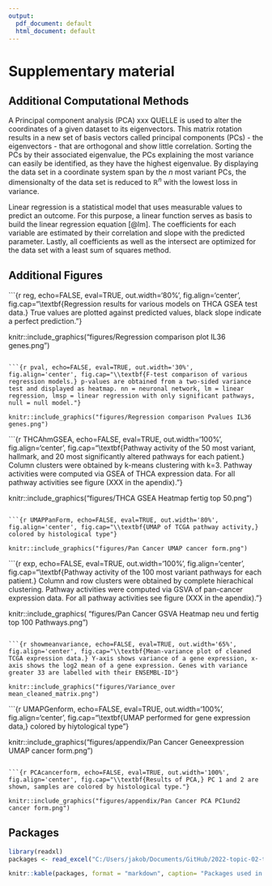 ```yaml
---
output:
  pdf_document: default
  html_document: default
---
```


# Supplementary material

## Additional Computational Methods

A Principal component analysis (PCA) xxx QUELLE is used to alter the coordinates of a given dataset to its eigenvectors. This matrix rotation results in a new set of basis vectors called principal components (PCs) - the eigenvectors - that are orthogonal and show little correlation. Sorting the PCs by their associated eigenvalue, the PCs explaining the most variance can easily be identified, as they have the highest eigenvalue. By displaying the data set in a coordinate system span by the $n$ most variant PCs, the dimensionalty of the data set is reduced to $\mathbb{R}^n$ with the lowest loss in variance.

Linear regression is a statistical model that uses measurable values to predict an outcome. For this purpose, a linear function serves as basis to build the linear regression equation [@lm]. The coefficients for each variable are estimated by their correlation and slope with the predicted parameter. Lastly, all coefficients as well as the intersect are optimized for the data set with a least sum of squares method.

## Additional Figures

```{r reg, echo=FALSE, eval=TRUE, out.width='80%', fig.align='center', fig.cap="\\textbf{Regression results for various models on THCA GSEA test data.} True values are plotted against predicted values, black slope indicate a perfect prediction."}

knitr::include_graphics("figures/Regression comparison plot IL36 genes.png")
```

```{r pval, echo=FALSE, eval=TRUE, out.width='30%', fig.align='center', fig.cap="\\textbf{F-test comparison of various regression models.} p-values are obtained from a two-sided variance test and displayed as heatmap. nn = neuronal network, lm = linear regression, lmsp = linear regression with only significant pathways, null = null model."}

knitr::include_graphics("figures/Regression comparison Pvalues IL36 genes.png")
```

```{r THCAhmGSEA, echo=FALSE, eval=TRUE, out.width='100%', fig.align='center', fig.cap="\\textbf{Pathway activity of the 50 most variant, hallmark, and 20 most significantly altered pathways for each patient.} Column clusters were obtained by k-means clustering with k=3. Pathway activities were computed via GSEA of THCA expression data. For all pathway activities see figure (XXX in the apendix)."}

knitr::include_graphics("figures/THCA GSEA Heatmap fertig top 50.png")
```

```{r UMAPPanForm, echo=FALSE, eval=TRUE, out.width='80%', fig.align='center', fig.cap="\\textbf{UMAP of TCGA pathway activity,} colored by histological type"}

knitr::include_graphics("figures/Pan Cancer UMAP cancer form.png")
```

```{r exp, echo=FALSE, eval=TRUE, out.width='100%', fig.align='center', fig.cap="\\textbf{Pathway activity of the 100 most variant pathways for each patient.} Column and row clusters were obtained by complete hierachical clustering. Pathway activities were computed via GSVA of pan-cancer expression data. For all pathway activities see figure (XXX in the apendix)."}

knitr::include_graphics(
  "figures/Pan Cancer GSVA Heatmap neu und fertig top 100 Pathways.png")
```

```{r showmeanvariance, echo=FALSE, eval=TRUE, out.width='65%', fig.align='center', fig.cap="\\textbf{Mean-variance plot of cleaned TCGA expression data.} Y-axis shows variance of a gene expression, x-axis shows the log2 mean of a gene expression. Genes with variance greater 33 are labelled with their ENSEMBL-ID"}

knitr::include_graphics("figures/Variance_over mean_cleaned_matrix.png")

```

```{r UMAPGenform, echo=FALSE, eval=TRUE, out.width='100%', fig.align='center', fig.cap="\\textbf{UMAP performed for gene expression data,} colored by hiytological type"}

knitr::include_graphics("figures/appendix/Pan Cancer Geneexpression UMAP cancer form.png")

```

```{r PCAcancerform, echo=FALSE, eval=TRUE, out.width='100%', fig.align='center', fig.cap="\\textbf{Results of PCA,} PC 1 and 2 are shown, samples are colored by histological type."}

knitr::include_graphics("figures/appendix/Pan Cancer PCA PC1und2 cancer form.png")

```

## Packages

```r
library(readxl)
packages <- read_excel("C:/Users/jakob/Documents/GitHub/2022-topic-02-team-05/markdown/PackagesRProjekt.xlsx")
```

```r

knitr::kable(packages, format = "markdown", caption= "Packages used in the analysis.")
```
